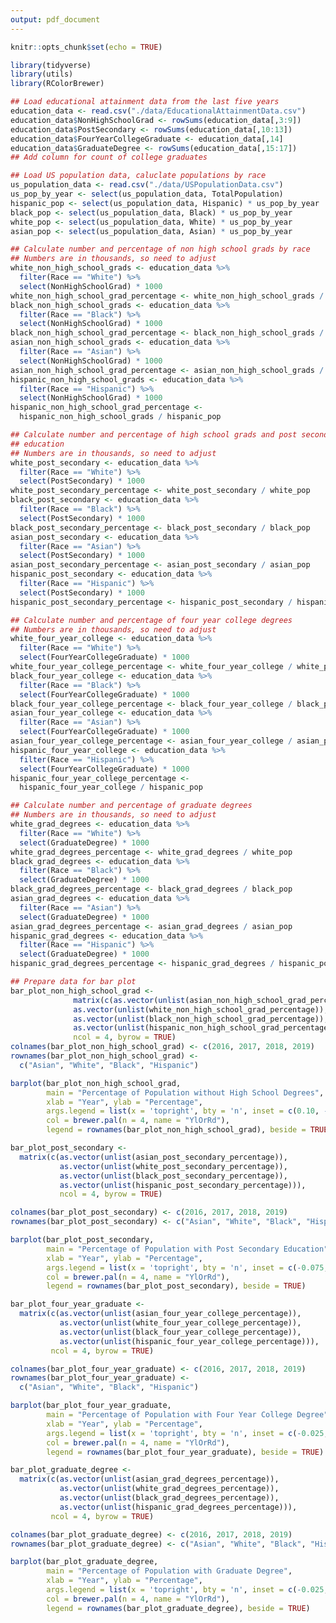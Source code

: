 ```yaml
---
output: pdf_document
---
```


```r
knitr::opts_chunk$set(echo = TRUE)
```

```r
library(tidyverse)
library(utils)
library(RColorBrewer)

## Load educational attainment data from the last five years
education_data <- read.csv("./data/EducationalAttainmentData.csv")
education_data$NonHighSchoolGrad <- rowSums(education_data[,3:9])
education_data$PostSecondary <- rowSums(education_data[,10:13])
education_data$FourYearCollegeGraduate <- education_data[,14]
education_data$GraduateDegree <- rowSums(education_data[,15:17])
## Add column for count of college graduates

## Load US population data, caluclate populations by race
us_population_data <- read.csv("./data/USPopulationData.csv")
us_pop_by_year <- select(us_population_data, TotalPopulation)
hispanic_pop <- select(us_population_data, Hispanic) * us_pop_by_year
black_pop <- select(us_population_data, Black) * us_pop_by_year
white_pop <- select(us_population_data, White) * us_pop_by_year
asian_pop <- select(us_population_data, Asian) * us_pop_by_year

## Calculate number and percentage of non high school grads by race
## Numbers are in thousands, so need to adjust
white_non_high_school_grads <- education_data %>% 
  filter(Race == "White") %>% 
  select(NonHighSchoolGrad) * 1000
white_non_high_school_grad_percentage <- white_non_high_school_grads / white_pop
black_non_high_school_grads <- education_data %>% 
  filter(Race == "Black") %>% 
  select(NonHighSchoolGrad) * 1000
black_non_high_school_grad_percentage <- black_non_high_school_grads / black_pop
asian_non_high_school_grads <- education_data %>% 
  filter(Race == "Asian") %>% 
  select(NonHighSchoolGrad) * 1000
asian_non_high_school_grad_percentage <- asian_non_high_school_grads / asian_pop
hispanic_non_high_school_grads <- education_data %>% 
  filter(Race == "Hispanic") %>% 
  select(NonHighSchoolGrad) * 1000
hispanic_non_high_school_grad_percentage <- 
  hispanic_non_high_school_grads / hispanic_pop

## Calculate number and percentage of high school grads and post secondary 
## education
## Numbers are in thousands, so need to adjust
white_post_secondary <- education_data %>% 
  filter(Race == "White") %>% 
  select(PostSecondary) * 1000
white_post_secondary_percentage <- white_post_secondary / white_pop
black_post_secondary <- education_data %>% 
  filter(Race == "Black") %>% 
  select(PostSecondary) * 1000
black_post_secondary_percentage <- black_post_secondary / black_pop
asian_post_secondary <- education_data %>% 
  filter(Race == "Asian") %>% 
  select(PostSecondary) * 1000
asian_post_secondary_percentage <- asian_post_secondary / asian_pop
hispanic_post_secondary <- education_data %>% 
  filter(Race == "Hispanic") %>% 
  select(PostSecondary) * 1000
hispanic_post_secondary_percentage <- hispanic_post_secondary / hispanic_pop

## Calculate number and percentage of four year college degrees
## Numbers are in thousands, so need to adjust
white_four_year_college <- education_data %>% 
  filter(Race == "White") %>% 
  select(FourYearCollegeGraduate) * 1000
white_four_year_college_percentage <- white_four_year_college / white_pop
black_four_year_college <- education_data %>% 
  filter(Race == "Black") %>% 
  select(FourYearCollegeGraduate) * 1000
black_four_year_college_percentage <- black_four_year_college / black_pop
asian_four_year_college <- education_data %>% 
  filter(Race == "Asian") %>% 
  select(FourYearCollegeGraduate) * 1000
asian_four_year_college_percentage <- asian_four_year_college / asian_pop
hispanic_four_year_college <- education_data %>% 
  filter(Race == "Hispanic") %>% 
  select(FourYearCollegeGraduate) * 1000
hispanic_four_year_college_percentage <- 
  hispanic_four_year_college / hispanic_pop

## Calculate number and percentage of graduate degrees
## Numbers are in thousands, so need to adjust
white_grad_degrees <- education_data %>% 
  filter(Race == "White") %>% 
  select(GraduateDegree) * 1000
white_grad_degrees_percentage <- white_grad_degrees / white_pop
black_grad_degrees <- education_data %>% 
  filter(Race == "Black") %>% 
  select(GraduateDegree) * 1000
black_grad_degrees_percentage <- black_grad_degrees / black_pop
asian_grad_degrees <- education_data %>% 
  filter(Race == "Asian") %>% 
  select(GraduateDegree) * 1000
asian_grad_degrees_percentage <- asian_grad_degrees / asian_pop
hispanic_grad_degrees <- education_data %>% 
  filter(Race == "Hispanic") %>% 
  select(GraduateDegree) * 1000
hispanic_grad_degrees_percentage <- hispanic_grad_degrees / hispanic_pop

## Prepare data for bar plot
bar_plot_non_high_school_grad <- 
              matrix(c(as.vector(unlist(asian_non_high_school_grad_percentage)),
              as.vector(unlist(white_non_high_school_grad_percentage)),
              as.vector(unlist(black_non_high_school_grad_percentage)),
              as.vector(unlist(hispanic_non_high_school_grad_percentage))),
              ncol = 4, byrow = TRUE)
colnames(bar_plot_non_high_school_grad) <- c(2016, 2017, 2018, 2019)
rownames(bar_plot_non_high_school_grad) <- 
  c("Asian", "White", "Black", "Hispanic")

barplot(bar_plot_non_high_school_grad, 
        main = "Percentage of Population without High School Degrees",
        xlab = "Year", ylab = "Percentage", 
        args.legend = list(x = 'topright', bty = 'n', inset = c(0.10, -0.05)),
        col = brewer.pal(n = 4, name = "YlOrRd"), 
        legend = rownames(bar_plot_non_high_school_grad), beside = TRUE)

bar_plot_post_secondary <- 
  matrix(c(as.vector(unlist(asian_post_secondary_percentage)),
           as.vector(unlist(white_post_secondary_percentage)),
           as.vector(unlist(black_post_secondary_percentage)),
           as.vector(unlist(hispanic_post_secondary_percentage))),
           ncol = 4, byrow = TRUE)

colnames(bar_plot_post_secondary) <- c(2016, 2017, 2018, 2019)
rownames(bar_plot_post_secondary) <- c("Asian", "White", "Black", "Hispanic")

barplot(bar_plot_post_secondary, 
        main = "Percentage of Population with Post Secondary Education",
        xlab = "Year", ylab = "Percentage", 
        args.legend = list(x = 'topright', bty = 'n', inset = c(-0.075, -0.05)),
        col = brewer.pal(n = 4, name = "YlOrRd"), 
        legend = rownames(bar_plot_post_secondary), beside = TRUE)

bar_plot_four_year_graduate <- 
  matrix(c(as.vector(unlist(asian_four_year_college_percentage)),
           as.vector(unlist(white_four_year_college_percentage)),
           as.vector(unlist(black_four_year_college_percentage)),
           as.vector(unlist(hispanic_four_year_college_percentage))),
         ncol = 4, byrow = TRUE)

colnames(bar_plot_four_year_graduate) <- c(2016, 2017, 2018, 2019)
rownames(bar_plot_four_year_graduate) <- 
  c("Asian", "White", "Black", "Hispanic")

barplot(bar_plot_four_year_graduate, 
        main = "Percentage of Population with Four Year College Degree",
        xlab = "Year", ylab = "Percentage", 
        args.legend = list(x = 'topright', bty = 'n', inset = c(-0.025, -0.05)),
        col = brewer.pal(n = 4, name = "YlOrRd"), 
        legend = rownames(bar_plot_four_year_graduate), beside = TRUE)

bar_plot_graduate_degree <- 
  matrix(c(as.vector(unlist(asian_grad_degrees_percentage)),
           as.vector(unlist(white_grad_degrees_percentage)),
           as.vector(unlist(black_grad_degrees_percentage)),
           as.vector(unlist(hispanic_grad_degrees_percentage))),
         ncol = 4, byrow = TRUE)

colnames(bar_plot_graduate_degree) <- c(2016, 2017, 2018, 2019)
rownames(bar_plot_graduate_degree) <- c("Asian", "White", "Black", "Hispanic")

barplot(bar_plot_graduate_degree, 
        main = "Percentage of Population with Graduate Degree",
        xlab = "Year", ylab = "Percentage", 
        args.legend = list(x = 'topright', bty = 'n', inset = c(-0.025, -0.05)),
        col = brewer.pal(n = 4, name = "YlOrRd"), 
        legend = rownames(bar_plot_graduate_degree), beside = TRUE)
```